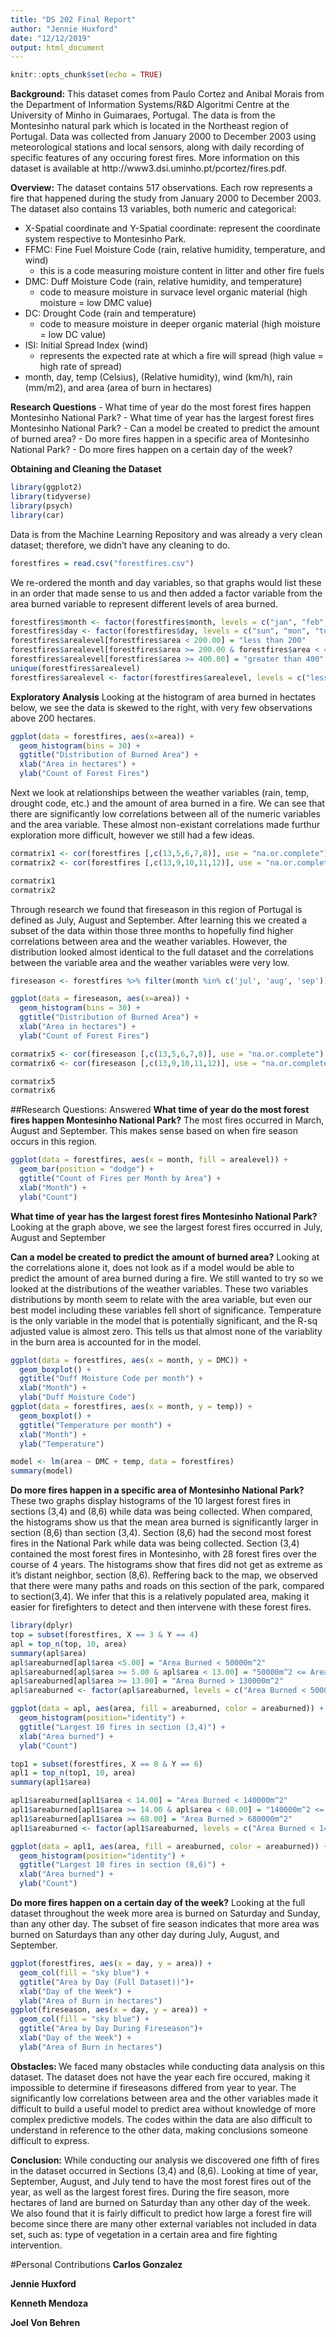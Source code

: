 ```yaml
---
title: "DS 202 Final Report"
author: "Jennie Huxford"
date: "12/12/2019"
output: html_document
---
```

```r
knitr::opts_chunk$set(echo = TRUE)
```
**Background:** 
This dataset comes from Paulo Cortez and Anibal Morais from the Department of Information Systems/R&D Algoritmi Centre at the University of Minho in Guimaraes, Portugal. The data is from the Montesinho natural park which is located in the Northeast region of Portugal. Data was collected from January 2000 to December 2003 using meteorological stations and local sensors, along with daily recording of specific features of any occuring forest fires. More information on this dataset is available at http://www3.dsi.uminho.pt/pcortez/fires.pdf.

**Overview:** 
The dataset contains 517 observations. Each row represents a fire that happened during the study from January 2000 to December 2003. The dataset also contains 13 variables, both numeric and categorical:

- X-Spatial coordinate and Y-Spatial coordinate: represent the coordinate system respective to Montesinho Park.
- FFMC: Fine Fuel Moisture Code (rain, relative humidity, temperature, and wind)
    - this is a code measuring moisture content in litter and other fire fuels 
- DMC: Duff Moisture Code (rain, relative humidity, and temperature)
    - code to measure moisture in survace level organic material (high moisture = low DMC value)
- DC: Drought Code (rain and temperature)
    - code to measure moisture in deeper organic material (high moisture = low DC value)
- ISI: Initial Spread Index (wind)
    - represents the expected rate at which a fire will spread (high value = high rate of spread)
- month, day, temp (Celsius), (Relative humidity), wind (km/h), rain (mm/m2), and area (area of burn in hectares)

**Research Questions**
- What time of year do the most forest fires happen Montesinho National Park?
- What time of year has the largest forest fires Montesinho National Park?
- Can a model be created to predict the amount of burned area?
- Do more fires happen in a specific area of Montesinho National Park?
- Do more fires happen on a certain day of the week?

**Obtaining and Cleaning the Dataset**
```r
library(ggplot2)
library(tidyverse)
library(psych)
library(car)
```

Data is from the Machine Learning Repository and was already a very clean dataset; therefore, we didn't have any cleaning to do. 
```r
forestfires = read.csv("forestfires.csv")
```
We re-ordered the month and day variables, so that graphs would list these in an order that made sense to us and then added a factor variable from the area burned variable to represent different levels of area burned.
```r
forestfires$month <- factor(forestfires$month, levels = c("jan", "feb", "mar", "apr", "may", "jun", "jul", "aug", "sep", "oct", "nov", "dec"))
forestfires$day <- factor(forestfires$day, levels = c("sun", "mon", "tue", "wed", "thu", "fri", "sat"))
forestfires$arealevel[forestfires$area < 200.00] = "less than 200"
forestfires$arealevel[forestfires$area >= 200.00 & forestfires$area < 400.00] = "less than 400"
forestfires$arealevel[forestfires$area >= 400.00] = "greater than 400"
unique(forestfires$arealevel)
forestfires$arealevel <- factor(forestfires$arealevel, levels = c("less than 200", "less than 400", "greater than 400"))
```
**Exploratory Analysis**
Looking at the histogram of area burned in hectates below, we see the data is skewed to the right, with very few observations above 200 hectares.
```r
ggplot(data = forestfires, aes(x=area)) +
  geom_histogram(bins = 30) +
  ggtitle("Distribution of Burned Area") +
  xlab("Area in hectares") +
  ylab("Count of Forest Fires")
```
Next we look at relationships between the weather variables (rain, temp, drought code, etc.) and the amount of area burned in a fire. We can see that there are significantly low correlations between all of the numeric variables and the area variable. These almost non-existant correlations made furthur exploration more difficult, however we still had a few ideas.
```r
cormatrix1 <- cor(forestfires [,c(13,5,6,7,8)], use = "na.or.complete")
cormatrix2 <- cor(forestfires [,c(13,9,10,11,12)], use = "na.or.complete")
```
```r
cormatrix1
cormatrix2
```
Through research we found that fireseason in this region of Portugal is defined as July, August and September. After learning this we created a subset of the data within those three months to hopefully find higher correlations between area and the weather variables. However, the distribution looked almost identical to the full dataset and the correlations between the variable area and the weather variables were very low.
```r
fireseason <- forestfires %>% filter(month %in% c('jul', 'aug', 'sep'))
```
```r
ggplot(data = fireseason, aes(x=area)) +
  geom_histogram(bins = 30) +
  ggtitle("Distribution of Burned Area") +
  xlab("Area in hectares") +
  ylab("Count of Forest Fires")
```
```r
cormatrix5 <- cor(fireseason [,c(13,5,6,7,8)], use = "na.or.complete")
cormatrix6 <- cor(fireseason [,c(13,9,10,11,12)], use = "na.or.complete")
```
```r
cormatrix5
cormatrix6
```

##Research Questions: Answered
**What time of year do the most forest fires happen Montesinho National Park?**
The most fires occurred in March, August and September. This makes sense based on when fire season occurs in this region.
```r
ggplot(data = forestfires, aes(x = month, fill = arealevel)) +
  geom_bar(position = "dodge") +
  ggtitle("Count of Fires per Month by Area") +
  xlab("Month") +
  ylab("Count")
```

**What time of year has the largest forest fires Montesinho National Park?**
Looking at the graph above, we see the largest forest fires occurred in July, August and September

**Can a model be created to predict the amount of burned area?**
Looking at the correlations alone it, does not look as if a model would be able to predict the amount of area burned during a fire. We still wanted to try so we looked at the distributions of the weather variables. These two variables distributions by month seem to relate with the area variable, but even our best model including these variables fell short of significance. Temperature is the only variable in the model that is potentially significant, and the R-sq adjusted value is almost zero. This tells us that almost none of the variablity in the burn area is accounted for in the model. 
```r
ggplot(data = forestfires, aes(x = month, y = DMC)) +
  geom_boxplot() +
  ggtitle("Duff Moisture Code per month") +
  xlab("Month") +
  ylab("Duff Moisture Code")
ggplot(data = forestfires, aes(x = month, y = temp)) +
  geom_boxplot() +
  ggtitle("Temperature per month") +
  xlab("Month") +
  ylab("Temperature")
```
```r
model <- lm(area ~ DMC + temp, data = forestfires)
summary(model)
```

**Do more fires happen in a specific area of Montesinho National Park?**
These two graphs display histograms of the 10 largest forest fires in sections (3,4) and (8,6) while data was being collected. When compared, the histograms show us that the mean area burned is significantly larger in section (8,6) than section (3,4). Section (8,6) had the second most forest fires in the National Park while data was being collected. Section (3,4) contained the most forest fires in Montesinho, with 28 forest fires over the course of 4 years. The histograms show that fires did not get as extreme as it's distant neighbor, section (8,6). Reffering back to the map, we observed that there were many paths and roads on this section of the park, compared to section(3,4). We infer that this is a relatively populated area, making it easier for firefighters to detect and then intervene with these forest fires. 
```r
library(dplyr)
top = subset(forestfires, X == 3 & Y == 4)
apl = top_n(top, 10, area)
summary(apl$area)
apl$areaburned[apl$area <5.00] = "Area Burned < 50000m^2"
apl$areaburned[apl$area >= 5.00 & apl$area < 13.00] = "50000m^2 <= Area Burned <= 130000m^2"
apl$areaburned[apl$area >= 13.00] = "Area Burned > 130000m^2"
apl$areaburned <- factor(apl$areaburned, levels = c("Area Burned < 50000m^2", "50000m^2 <= Area Burned <= 130000m^2", "Area Burned > 130000m^2"))
```
```r
ggplot(data = apl, aes(area, fill = areaburned, color = areaburned)) +
  geom_histogram(position="identity") + 
  ggtitle("Largest 10 fires in section (3,4)") +
  xlab("Area burned") +
  ylab("Count")
```

```r
top1 = subset(forestfires, X == 8 & Y == 6)
apl1 = top_n(top1, 10, area)
summary(apl1$area)

apl1$areaburned[apl1$area < 14.00] = "Area Burned < 140000m^2"
apl1$areaburned[apl1$area >= 14.00 & apl$area < 68.00] = "140000m^2 <= Area Burned <= 680000m^2"
apl1$areaburned[apl1$area >= 68.00] = "Area Burned > 680000m^2"
apl1$areaburned <- factor(apl1$areaburned, levels = c("Area Burned < 140000m^2", "140000m^2 <= Area Burned <= 680000m^2", "Area Burned > 680000m^2"))
```
```r
ggplot(data = apl1, aes(area, fill = areaburned, color = areaburned)) +
  geom_histogram(position="identity") + 
  ggtitle("Largest 10 fires in section (8,6)") +
  xlab("Area burned") +
  ylab("Count")
```

**Do more fires happen on a certain day of the week?**
Looking at the full dataset throughout the week more area is burned on Saturday and Sunday, than any other day. The subset of fire season indicates that more area was burned on Saturdays than any other day during July, August, and September. 
```r
ggplot(forestfires, aes(x = day, y = area)) +  
  geom_col(fill = "sky blue") +
  ggtitle("Area by Day (Full Dataset))")+
  xlab("Day of the Week") +
  ylab("Area of Burn in hectares") 
ggplot(fireseason, aes(x = day, y = area)) +  
  geom_col(fill = "sky blue") +
  ggtitle("Area by Day During Fireseason")+
  xlab("Day of the Week") +
  ylab("Area of Burn in hectares") 
```

**Obstacles: **
We faced many obstacles while conducting data analysis on this dataset. The dataset does not have the year each fire occured, making it impossible to determine if fireseasons differed from year to year. The significantly low correlations between area and the other variables made it difficult to build a useful model to predict area without knowledge of more complex predictive models. The codes within the data are also difficult to understand in reference to the other data, making conclusions someone difficult to express.

**Conclusion:**
While conducting our analysis we discovered one fifth of fires in the dataset occurred in Sections (3,4) and (8,6). Looking at time of year, September, August, and July tend to have the most forest fires out of the year, as well as the largest forest fires. During the fire season, more hectares of land are burned on Saturday than any other day of the week. We also found that it is fairly difficult to predict how large a forest fire will become since there are many other external variables not included in data set, such as: type of vegetation in a certain area and fire fighting intervention.



#Personal Contributions
**Carlos Gonzalez**

**Jennie Huxford**

**Kenneth Mendoza**

**Joel Von Behren**
